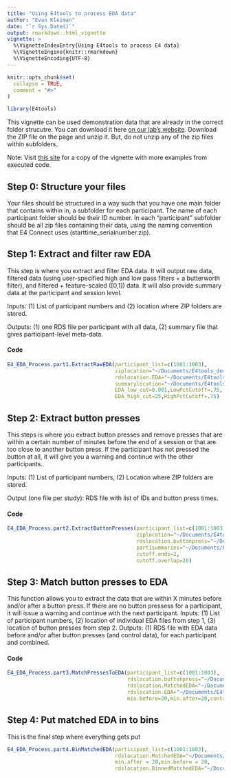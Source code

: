 ```yaml
---
title: "Using E4tools to process EDA data"
author: "Evan Kleiman"
date: "`r Sys.Date()`"
output: rmarkdown::html_vignette
vignette: >
  %\VignetteIndexEntry{Using E4tools to process E4 data}
  %\VignetteEngine{knitr::rmarkdown}
  %\VignetteEncoding{UTF-8}
---
```


```r
knitr::opts_chunk$set(
  collapse = TRUE,
  comment = "#>"
)
```

```r
library(E4tools)
```
This vignette can be used demonstration data that are already in the correct folder strucutre. You can download it here [on our lab's website](https://kleimanlab.org/e4tools/). Download the ZIP file on the page and unzip it. But, do not unzip any of the zip files within subfolders.

Note: Visit [this site](http://rpubs.com/ekleiman/E4ToolsVignette) for a copy of the vignette with more examples from executed code. 

## Step 0: Structure your files
Your files should be structured in a way such that you have one main folder that contains within in, a subfolder for each participant. The name of each participant folder should be their ID number. In each "participant" subfolder should be all zip files containing their data, using the naming convention that E4 Connect uses (starttime_serialnumber.zip). 

## Step 1: Extract and filter raw EDA
This step is where you extract and filter EDA data. It will output raw data, filtered data (using user-specified high and low pass filters + a butterworth filter), and filtered + feature-scaled ([0,1]) data. It will also provide summary data at the participant and session level.

Inputs: (1) List of participant numbers and (2) location where ZIP folders are stored. 

Outputs: (1) one RDS file per participant with all data, (2) summary file that gives participant-level meta-data.

#### Code
```r
E4_EDA_Process.part1.ExtractRawEDA(participant_list=c(1001:1003),
                                   ziplocation="~/Documents/E4tools_demo_data/data/",
                                   rdslocation.EDA="~/Documents/E4tools_demo_data/output/raw_EDA/",
                                   summarylocation="~/Documents/E4tools_demo_data/output/summaries/",
                                   EDA_low_cut=0.001,LowPctCutoff=.75,
                                   EDA_high_cut=25,HighPctCutoff=.75)

```


## Step 2: Extract button presses
This steps is where  you extract button presses and remove presses that are within a certain number of minutes before the end of a session or that are too close to another button press. If the participant has not pressed the button at all, it will give you a warning and continue with the other participants.

Inputs: (1) List of participant numbers, (2) Location where ZIP folders are stored. 

Output (one file per study): RDS file with list of IDs and button press times.

#### Code

```r
E4_EDA_Process.part2.ExtractButtonPresses(participant_list=c(1001:1003),
                                          ziplocation="~/Documents/E4tools_demo_data/data/",
                                          rdslocation.buttonpress="~/Documents/E4tools_demo_data/output/tags/",
                                          part1summaries="~/Documents/E4tools_demo_data/output/summaries/",
                                          cutoff.ends=2,
                                          cutoff.overlap=20)
```






## Step 3: Match button presses to EDA
This function allows you to extract the data that are within X minutes before and/or after a button press. If there are no button pressess for a participant, it will issue a warning and continue with the next participant.
Inputs: (1) List of participant numbers, (2) location of individual EDA files from step 1, (3) location of button presses from step 2.
Outputs: (1) RDS file with EDA data before and/or after button presses (and control data), for each participant and combined.

#### Code

```r
E4_EDA_Process.part3.MatchPressesToEDA(participant_list=c(1001:1003),
                                       rdslocation.buttonpress="~/Documents/E4tools_demo_data/output/tags/",
                                       rdslocation.MatchedEDA="~/Documents/E4tools_demo_data/output/matched_EDA/",
                                       rdslocation.EDA="~/Documents/E4tools_demo_data/output/raw_EDA/",
                                       min.before=20,min.after=20,control=T)
```



## Step 4: Put matched EDA in to bins
This is the final step where everything gets put
```r
E4_EDA_Process.part4.BinMatchedEDA(participant_list=c(1001:1003),
                                   rdslocation.MatchedEDA="~/Documents/E4tools_demo_data/output/matched_EDA/",
                                   min.after = 20,min.before = 20,
                                   rdslocation.BinnedMatchedEDA="~/Documents/E4tools_demo_data/output/")
```
